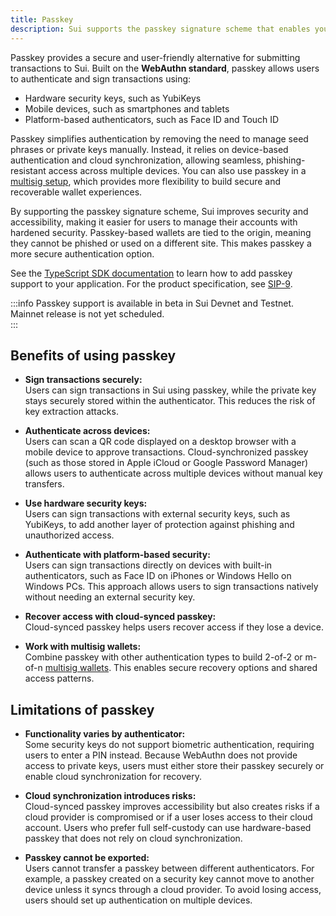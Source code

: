 ```yaml
---
title: Passkey
description: Sui supports the passkey signature scheme that enables you to sign in to apps and sign transactions using a private key stored securely on a passkey authenticator. It uses the WebAuthn standard.
---
```


Passkey provides a secure and user-friendly alternative for submitting transactions to Sui. Built on the **WebAuthn standard**, passkey allows users to authenticate and sign transactions using:

- Hardware security keys, such as YubiKeys  
- Mobile devices, such as smartphones and tablets  
- Platform-based authenticators, such as Face ID and Touch ID  

Passkey simplifies authentication by removing the need to manage seed phrases or private keys manually. Instead, it relies on device-based authentication and cloud synchronization, allowing seamless, phishing-resistant access across multiple devices. You can also use passkey in a [multisig setup](./transaction-auth/multisig.mdx), which provides more flexibility to build secure and recoverable wallet experiences.

By supporting the passkey signature scheme, Sui improves security and accessibility, making it easier for users to manage their accounts with hardened security. Passkey-based wallets are tied to the origin, meaning they cannot be phished or used on a different site. This makes passkey a more secure authentication option.

See the [TypeScript SDK documentation](https://sdk.mystenlabs.com/typescript/cryptography/passkey) to learn how to add passkey support to your application. For the product specification, see [SIP-9](https://github.com/sui-foundation/sips/blob/main/sips/sip-9.md).

:::info
Passkey support is available in beta in Sui Devnet and Testnet. Mainnet release is not yet scheduled.  
:::

## Benefits of using passkey

- **Sign transactions securely:**  
  Users can sign transactions in Sui using passkey, while the private key stays securely stored within the authenticator. This reduces the risk of key extraction attacks.  

- **Authenticate across devices:**  
  Users can scan a QR code displayed on a desktop browser with a mobile device to approve transactions. Cloud-synchronized passkey (such as those stored in Apple iCloud or Google Password Manager) allows users to authenticate across multiple devices without manual key transfers.  

- **Use hardware security keys:**  
  Users can sign transactions with external security keys, such as YubiKeys, to add another layer of protection against phishing and unauthorized access.  

- **Authenticate with platform-based security:**  
  Users can sign transactions directly on devices with built-in authenticators, such as Face ID on iPhones or Windows Hello on Windows PCs. This approach allows users to sign transactions natively without needing an external security key.  

- **Recover access with cloud-synced passkey:**  
  Cloud-synced passkey helps users recover access if they lose a device.  

- **Work with multisig wallets:**  
  Combine passkey with other authentication types to build 2-of-2 or m-of-n [multisig wallets](./transaction-auth/multisig.mdx). This enables secure recovery options and shared access patterns.  

## Limitations of passkey

- **Functionality varies by authenticator:**  
  Some security keys do not support biometric authentication, requiring users to enter a PIN instead. Because WebAuthn does not provide access to private keys, users must either store their passkey securely or enable cloud synchronization for recovery.  

- **Cloud synchronization introduces risks:**  
  Cloud-synced passkey improves accessibility but also creates risks if a cloud provider is compromised or if a user loses access to their cloud account. Users who prefer full self-custody can use hardware-based passkey that does not rely on cloud synchronization.  

- **Passkey cannot be exported:**  
  Users cannot transfer a passkey between different authenticators. For example, a passkey created on a security key cannot move to another device unless it syncs through a cloud provider. To avoid losing access, users should set up authentication on multiple devices.
